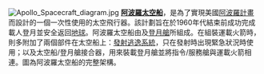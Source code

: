 [[Image:Apollo_Spacecraft_diagram.jpg|left]]
'''[[阿波羅太空船|阿波羅太空船]]'''，是為了實現美國[[阿波羅計畫|阿波羅計畫]]而設計的一個一次性使用的太空飛行器。該計劃旨在於1960年代結束前成功完成載人登月並安全返回[[地球|地球]]。阿波羅太空船由{{Link-en|阿波羅指令/服務艙|Apollo Command/Service Module|指令/服務艙}}及[[阿波羅登月艙|登月艙]]所組成。在組裝運載火箭時，則多附加了兩個部件在太空船上：[[發射逃逸系統|發射逃逸系統]]，只在發射時出現緊急狀況時使用；以及太空船/登月艙接合器，用來裝載登月艙並將指令/服務艙與運載火箭相連。圖為阿波羅太空船的完整架構。